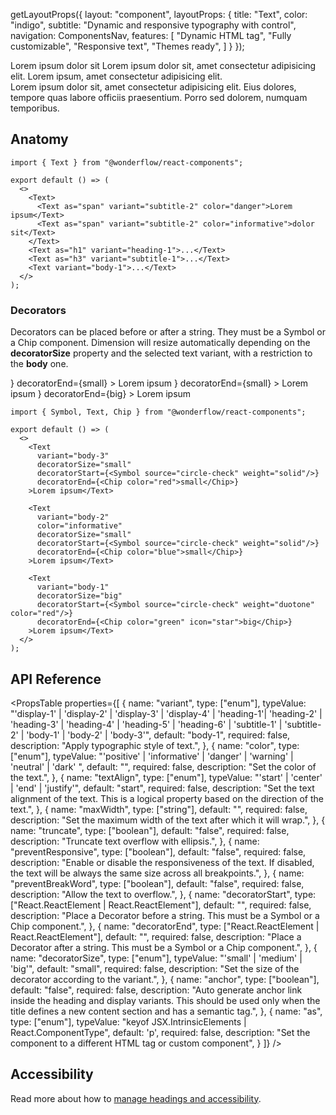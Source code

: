 
  getLayoutProps({
    layout: "component",
    layoutProps: {
      title: "Text",
      color: "indigo",
      subtitle: "Dynamic and responsive typography with control",
      navigation: ComponentsNav,
      features: [
        "Dynamic HTML tag",
        "Fully customizable",
        "Responsive text",
        "Themes ready",
      ]
    }
  });

<LiveArea>
  <Stack>
  <Text>
    <Text as="span" variant="subtitle-2" color="danger">Lorem ipsum</Text>
    <Text as="span" variant="subtitle-2" color="informative">dolor sit</Text>
  </Text>
  <Text as="h1" variant="heading-1">Lorem ipsum dolor sit, amet consectetur adipisicing elit.</Text>
  <Text as="h3" variant="subtitle-1">Lorem ipsum, amet consectetur adipisicing elit.</Text>
  <br/>
  <Text variant="body-1">Lorem ipsum dolor sit, amet consectetur adipisicing elit. Eius dolores, tempore quas labore officiis praesentium. Porro sed dolorem, numquam temporibus.</Text>
  </Stack>
</LiveArea>

## Anatomy

```tsx lines="5-11"
import { Text } from "@wonderflow/react-components";

export default () => (
  <>
    <Text>
      <Text as="span" variant="subtitle-2" color="danger">Lorem ipsum</Text>
      <Text as="span" variant="subtitle-2" color="informative">dolor sit</Text>
    </Text>
    <Text as="h1" variant="heading-1">...</Text>
    <Text as="h3" variant="subtitle-1">...</Text>
    <Text variant="body-1">...</Text>
  </>
);
```

### Decorators
Decorators can be placed before or after a string. They must be a Symbol or a Chip component. Dimension will resize automatically depending on the **decoratorSize** property and the selected text variant, with a restriction to the **body** one.

<LiveArea>
  <Stack rowGap={16}>
    <Text
      as="div"
      variant="body-3"
      decoratorSize="small"
      decoratorStart={<Symbol source="circle-check" weight="solid"/>}
      decoratorEnd={<Chip color="red">small</Chip>}
    >
      <Text as="span" variant="body-3">Lorem ipsum</Text>
    </Text>
    <Text
      as="div"
      variant="body-2"
      color="informative"
      decoratorSize="small"
      decoratorStart={<Symbol source="circle-check" weight="solid"/>}
      decoratorEnd={<Chip color="blue">small</Chip>}
    >
      <Text as="span" variant="body-2" color="informative">Lorem ipsum</Text>
    </Text>
    <Text
      as="div"
      variant="body-1"
      decoratorSize="big"
      decoratorStart={<Symbol source="circle-check" weight="duotone" color="red"/>}
      decoratorEnd={<Chip color="green" icon="star">big</Chip>}
    >
      <Text as="span" variant="body-1">Lorem ipsum</Text>
    </Text>
  </Stack>
</LiveArea>

```tsx lines="5-25"
import { Symbol, Text, Chip } from "@wonderflow/react-components";

export default () => (
  <>
    <Text
      variant="body-3"
      decoratorSize="small"
      decoratorStart={<Symbol source="circle-check" weight="solid"/>}
      decoratorEnd={<Chip color="red">small</Chip>}
    >Lorem ipsum</Text>

    <Text
      variant="body-2"
      color="informative"
      decoratorSize="small"
      decoratorStart={<Symbol source="circle-check" weight="solid"/>}
      decoratorEnd={<Chip color="blue">small</Chip>}
    >Lorem ipsum</Text>

    <Text
      variant="body-1"
      decoratorSize="big"
      decoratorStart={<Symbol source="circle-check" weight="duotone" color="red"/>}
      decoratorEnd={<Chip color="green" icon="star">big</Chip>}
    >Lorem ipsum</Text>
  </>
);
```


## API Reference

<PropsTable
  properties={[
    {
      name: "variant",
      type: ["enum"],
      typeValue: "'display-1' | 'display-2' | 'display-3' | 'display-4' | 'heading-1'| 'heading-2' | 'heading-3' | 'heading-4' | 'heading-5' | 'heading-6' | 'subtitle-1' | 'subtitle-2' | 'body-1' | 'body-2' | 'body-3'",
      default: "body-1",
      required: false,
      description:
        "Apply typographic style of text.",
    },
    {
      name: "color",
      type: ["enum"],
      typeValue: "'positive' | 'informative' | 'danger' | 'warning' | 'neutral' | 'dark' ",
      default: "",
      required: false,
      description:
        "Set the color of the text.",
    },
    {
      name: "textAlign",
      type: ["enum"],
      typeValue: "'start' | 'center' | 'end' | 'justify'",
      default: "start",
      required: false,
      description:
        "Set the text alignment of the text. This is a logical property based on the direction of the text.",
    },
    {
      name: "maxWidth",
      type: ["string"],
      default: "",
      required: false,
      description: "Set the maximum width of the text after which it will wrap.",
    },
    {
      name: "truncate",
      type: ["boolean"],
      default: "false",
      required: false,
      description:
        "Truncate text overflow with ellipsis.",
    },
    {
      name: "preventResponsive",
      type: ["boolean"],
      default: "false",
      required: false,
      description:
        "Enable or disable the responsiveness of the text. If disabled, the text will be always the same size across all breakpoints.",
    },
    {
      name: "preventBreakWord",
      type: ["boolean"],
      default: "false",
      required: false,
      description:
        "Allow the text to overflow.",
    },
    {
      name: "decoratorStart",
      type: ["React.ReactElement<SymbolProps> | React.ReactElement<ChipProps>"],
      default: "",
      required: false,
      description:
        "Place a Decorator before a string. This must be a Symbol or a Chip component.",
    },
    {
      name: "decoratorEnd",
      type: ["React.ReactElement<SymbolProps> | React.ReactElement<ChipProps>"],
      default: "",
      required: false,
      description:
        "Place a Decorator after a string. This must be a Symbol or a Chip component.",
    },
    {
      name: "decoratorSize",
      type: ["enum"],
      typeValue: "'small' | 'medium' | 'big'",
      default: "small",
      required: false,
      description:
        "Set the size of the decorator according to the variant.",
    },
    {
      name: "anchor",
      type: ["boolean"],
      default: "false",
      required: false,
      description:
        "Auto generate anchor link inside the heading and display variants. This should be used only when the title defines a new content section and has a semantic tag.",
    },
    {
      name: "as",
      type: ["enum"],
      typeValue: "keyof JSX.IntrinsicElements | React.ComponentType<any>",
      default: 'p',
      required: false,
      description:
        "Set the component to a different HTML tag or custom component",
    }
  ]}
/>

## Accessibility

Read more about how to [manage headings and accessibility](https://developer.mozilla.org/en-US/docs/Web/HTML/Element/Heading_Elements#accessibility_concerns).
